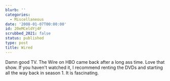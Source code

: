 ```yaml
---
blurb: ''
categories:
  - Miscellaneous
date: '2008-01-07T00:00:00'
id: 20eMCeldYj4F
scrubbed_2021: false
status: published
type: post
title: Wired
---
```


Damn good TV. The Wire on HBO came back after a long ass time. Love
that show. If you haven't watched it, I recommend renting the DVDs
and starting all the way back in season 1. It is fascinating.
